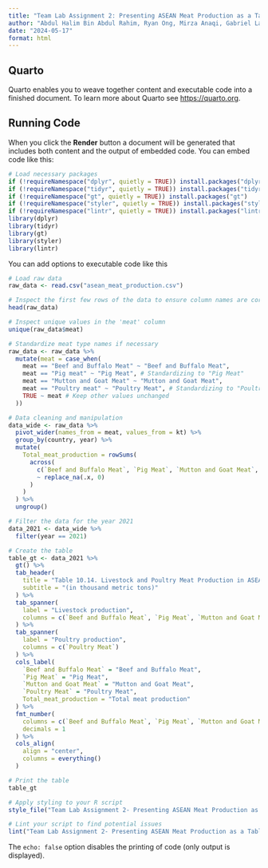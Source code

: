 ```yaml
---
title: "Team Lab Assignment 2: Presenting ASEAN Meat Production as a Table"
author: "Abdul Halim Bin Abdul Rahim, Ryan Ong, Mirza Anaqi, Gabriel Lau, Elroy Lian, Frederick Ang"
date: "2024-05-17"
format: html
---
```


## Quarto

Quarto enables you to weave together content and executable code into a finished document. To learn more about Quarto see <https://quarto.org>.

## Running Code

When you click the **Render** button a document will be generated that includes both content and the output of embedded code. You can embed code like this:

```r
# Load necessary packages
if (!requireNamespace("dplyr", quietly = TRUE)) install.packages("dplyr")
if (!requireNamespace("tidyr", quietly = TRUE)) install.packages("tidyr")
if (!requireNamespace("gt", quietly = TRUE)) install.packages("gt")
if (!requireNamespace("styler", quietly = TRUE)) install.packages("styler")
if (!requireNamespace("lintr", quietly = TRUE)) install.packages("lintr")
library(dplyr)
library(tidyr)
library(gt)
library(styler)
library(lintr)
```

You can add options to executable code like this 

```r
# Load raw data
raw_data <- read.csv("asean_meat_production.csv")

# Inspect the first few rows of the data to ensure column names are correct
head(raw_data)

# Inspect unique values in the 'meat' column
unique(raw_data$meat)
```

```r
# Standardize meat type names if necessary
raw_data <- raw_data %>%
  mutate(meat = case_when(
    meat == "Beef and Buffalo Meat" ~ "Beef and Buffalo Meat",
    meat == "Pig meat" ~ "Pig Meat", # Standardizing to "Pig Meat"
    meat == "Mutton and Goat Meat" ~ "Mutton and Goat Meat",
    meat == "Poultry meat" ~ "Poultry Meat", # Standardizing to "Poultry Meat"
    TRUE ~ meat # Keep other values unchanged
  ))
```

```r
# Data cleaning and manipulation
data_wide <- raw_data %>%
  pivot_wider(names_from = meat, values_from = kt) %>%
  group_by(country, year) %>%
  mutate(
    Total_meat_production = rowSums(
      across(
        c(`Beef and Buffalo Meat`, `Pig Meat`, `Mutton and Goat Meat`, `Poultry Meat`),
        ~ replace_na(.x, 0)
      )
    )
  ) %>%
  ungroup()
```

```r
# Filter the data for the year 2021
data_2021 <- data_wide %>%
  filter(year == 2021)

# Create the table
table_gt <- data_2021 %>%
  gt() %>%
  tab_header(
    title = "Table 10.14. Livestock and Poultry Meat Production in ASEAN, 2018-2021",
    subtitle = "(in thousand metric tons)"
  ) %>%
  tab_spanner(
    label = "Livestock production",
    columns = c(`Beef and Buffalo Meat`, `Pig Meat`, `Mutton and Goat Meat`)
  ) %>%
  tab_spanner(
    label = "Poultry production",
    columns = c(`Poultry Meat`)
  ) %>%
  cols_label(
    `Beef and Buffalo Meat` = "Beef and Buffalo Meat",
    `Pig Meat` = "Pig Meat",
    `Mutton and Goat Meat` = "Mutton and Goat Meat",
    `Poultry Meat` = "Poultry Meat",
    Total_meat_production = "Total meat production"
  ) %>%
  fmt_number(
    columns = c(`Beef and Buffalo Meat`, `Pig Meat`, `Mutton and Goat Meat`, `Poultry Meat`, Total_meat_production),
    decimals = 1
  ) %>%
  cols_align(
    align = "center",
    columns = everything()
  )

# Print the table
table_gt
```

```r
# Apply styling to your R script
style_file("Team Lab Assignment 2- Presenting ASEAN Meat Production as a Table.qmd")

# Lint your script to find potential issues
lint("Team Lab Assignment 2- Presenting ASEAN Meat Production as a Table.qmd")
```
The `echo: false` option disables the printing of code (only output is displayed).
